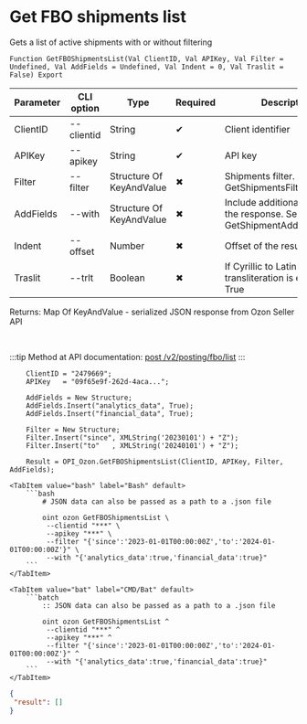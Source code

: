 ﻿---
sidebar_position: 3
description: Get FBO shipments list and other functions to work with Ozon in the Open Integration Package, a free open-source integration library for 1C:Enterprise 8, OneScript and CLI
keywords: [1C, 1С, 1С:Enterprise, 1С:Enterprise 8.3, API, Integration, Services, Exchange, OneScript, CLI, Ozon]
---


# Get FBO shipments list
 Gets a list of active shipments with or without filtering



`Function GetFBOShipmentsList(Val ClientID, Val APIKey, Val Filter = Undefined, Val AddFields = Undefined, Val Indent = 0, Val Traslit = False) Export`

  | Parameter | CLI option | Type | Required | Description |
  |-|-|-|-|-|
  | ClientID | --clientid | String | &#x2714; | Client identifier |
  | APIKey | --apikey | String | &#x2714; | API key |
  | Filter | --filter | Structure Of KeyAndValue | &#x2716; | Shipments filter. See GetShipmentsFilterStructure |
  | AddFields | --with | Structure Of KeyAndValue | &#x2716; | Include additional fields in the response. See GetShipmentAdditionalFields |
  | Indent | --offset | Number | &#x2716; | Offset of the result items |
  | Traslit | --trlt | Boolean | &#x2716; | If Cyrillic to Latin address transliteration is enabled > True |

  
  Returns:  Map Of KeyAndValue - serialized JSON response from Ozon Seller API

<br/>

:::tip
Method at API documentation: [post /v2/posting/fbo/list](https://docs.ozon.ru/api/seller/#operation/PostingAPI_GetFboPostingList)
:::
<br/>


```bsl title="1C:Enterprise/OneScript code example"
    ClientID = "2479669";
    APIKey   = "09f65e9f-262d-4aca...";

    AddFields = New Structure;
    AddFields.Insert("analytics_data", True);
    AddFields.Insert("financial_data", True);

    Filter = New Structure;
    Filter.Insert("since", XMLString('20230101') + "Z");
    Filter.Insert("to"   , XMLString('20240101') + "Z");

    Result = OPI_Ozon.GetFBOShipmentsList(ClientID, APIKey, Filter, AddFields);
```
 

 <Tabs>
  
    <TabItem value="bash" label="Bash" default>
        ```bash
            # JSON data can also be passed as a path to a .json file
            
            oint ozon GetFBOShipmentsList \
             --clientid "***" \
             --apikey "***" \
             --filter "{'since':'2023-01-01T00:00:00Z','to':'2024-01-01T00:00:00Z'}" \
             --with "{'analytics_data':true,'financial_data':true}"
        ```
    </TabItem>
  
    <TabItem value="bat" label="CMD/Bat" default>
        ```batch
            :: JSON data can also be passed as a path to a .json file
            
            oint ozon GetFBOShipmentsList ^
             --clientid "***" ^
             --apikey "***" ^
             --filter "{'since':'2023-01-01T00:00:00Z','to':'2024-01-01T00:00:00Z'}" ^
             --with "{'analytics_data':true,'financial_data':true}"
        ```
    </TabItem>
</Tabs>


```json title="Result"
{
 "result": []
}
```
